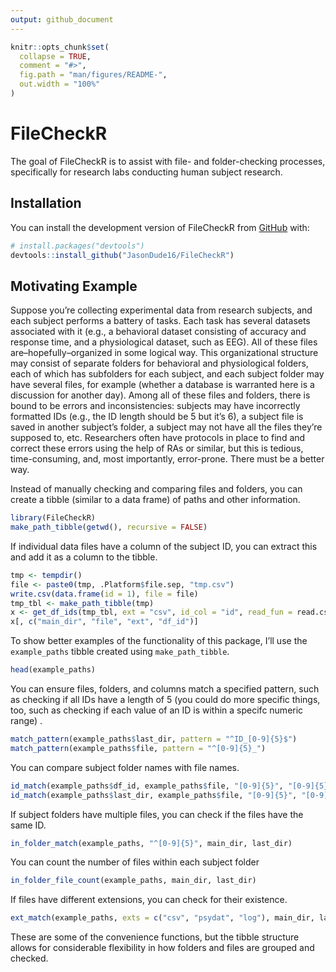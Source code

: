 ```yaml
---
output: github_document
---
```


```r
knitr::opts_chunk$set(
  collapse = TRUE,
  comment = "#>",
  fig.path = "man/figures/README-",
  out.width = "100%"
)
```

# FileCheckR

The goal of FileCheckR is to assist with file- and folder-checking processes, specifically for research labs conducting human subject research. 

## Installation

You can install the development version of FileCheckR from [GitHub](https://github.com/) with:

``` r
# install.packages("devtools")
devtools::install_github("JasonDude16/FileCheckR")
```

## Motivating Example 
Suppose you're collecting experimental data from research subjects, and each subject performs a battery of tasks. Each task has several datasets associated with it (e.g., a behavioral dataset consisting of accuracy and response time, and a physiological dataset, such as EEG). All of these files are--hopefully--organized in some logical way. This organizational structure may consist of separate folders for behavioral and physiological folders, each of which has subfolders for each subject, and each subject folder may have several files, for example (whether a database is warranted here is a discussion for another day). Among all of these files and folders, there is bound to be errors and inconsistencies: subjects may have incorrectly formatted IDs (e.g., the ID length should be 5 but it's 6), a subject file is saved in another subject's folder, a subject may not have all the files they're supposed to, etc. Researchers often have protocols in place to find and correct these errors using the help of RAs or similar, but this is tedious, time-consuming, and, most importantly, error-prone. There must be a better way.  

Instead of manually checking and comparing files and folders, you can create a tibble (similar to a data frame) of paths and other information.

```r
library(FileCheckR)
make_path_tibble(getwd(), recursive = FALSE)
```

If individual data files have a column of the subject ID, you can extract this and add it as a column to the tibble. 

```r
tmp <- tempdir()
file <- paste0(tmp, .Platform$file.sep, "tmp.csv")
write.csv(data.frame(id = 1), file = file)
tmp_tbl <- make_path_tibble(tmp)
x <- get_df_ids(tmp_tbl, ext = "csv", id_col = "id", read_fun = read.csv)
x[, c("main_dir", "file", "ext", "df_id")]
```

To show better examples of the functionality of this package, I'll use the `example_paths` tibble created using `make_path_tibble`.

```r
head(example_paths)
```

You can ensure files, folders, and columns match a specified pattern, such as checking if all IDs have a length of 5 (you could do more specific things, too, such as checking if each value of an ID is within a specifc numeric range)  .

```r
match_pattern(example_paths$last_dir, pattern = "^ID_[0-9]{5}$")
match_pattern(example_paths$file, pattern = "^[0-9]{5}_")
```

You can compare subject folder names with file names.  

```r
id_match(example_paths$df_id, example_paths$file, "[0-9]{5}", "[0-9]{5}")
id_match(example_paths$last_dir, example_paths$file, "[0-9]{5}", "[0-9]{4,5}")
```

If subject folders have multiple files, you can check if the files have the same ID.

```r
in_folder_match(example_paths, "^[0-9]{5}", main_dir, last_dir)
```

You can count the number of files within each subject folder

```r
in_folder_file_count(example_paths, main_dir, last_dir)
```

If files have different extensions, you can check for their existence.

```r
ext_match(example_paths, exts = c("csv", "psydat", "log"), main_dir, last_dir)
```

These are some of the convenience functions, but the tibble structure allows for considerable flexibility in how folders and files are grouped and checked.
